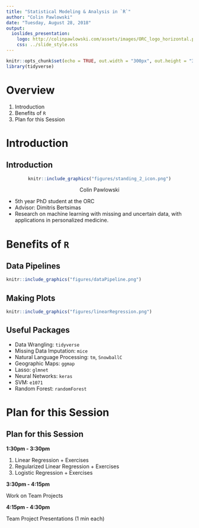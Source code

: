 ```yaml
---
title: "Statistical Modeling & Analysis in `R`"
author: "Colin Pawlowski"
date: "Tuesday, August 28, 2018"
output: 
  ioslides_presentation:
    logo: http://colinpawlowski.com/assets/images/ORC_logo_horizontal.png
    css: ../slide_style.css
---
```


```r
knitr::opts_chunk$set(echo = TRUE, out.width = "300px", out.height = "350px", fig.align="center", cache = TRUE)
library(tidyverse)
```

# Overview

1. Introduction
2. Benefits of `R`
3. Plan for this Session

# Introduction

## Introduction

<div class="columns-2">

<center>
```r
knitr::include_graphics("figures/standing_2_icon.png")
```
Colin Pawlowski
</center>

- 5th year PhD student at the ORC
- Advisor: Dimitris Bertsimas
- Research on machine learning
with missing and uncertain data, with
applications in personalized medicine.

</div>

# Benefits of `R`

## Data Pipelines

```r
knitr::include_graphics("figures/dataPipeline.png")
```

## Making Plots

```r
knitr::include_graphics("figures/linearRegression.png")
```

## Useful Packages

- Data Wrangling: `tidyverse`
- Missing Data Imputation: `mice`
- Natural Language Processing: `tm`, `SnowballC`
- Geographic Maps: `ggmap`
- Lasso: `glmnet`
- Neural Networks: `keras`
- SVM: `e1071`
- Random Forest: `randomForest`

# Plan for this Session

## Plan for this Session

**1:30pm - 3:30pm**

1. Linear Regression + Exercises
2. Regularized Linear Regression + Exercises
3. Logistic Regression + Exercises

**3:30pm - 4:15pm**

Work on Team Projects

**4:15pm - 4:30pm**

Team Project Presentations (1 min each)
